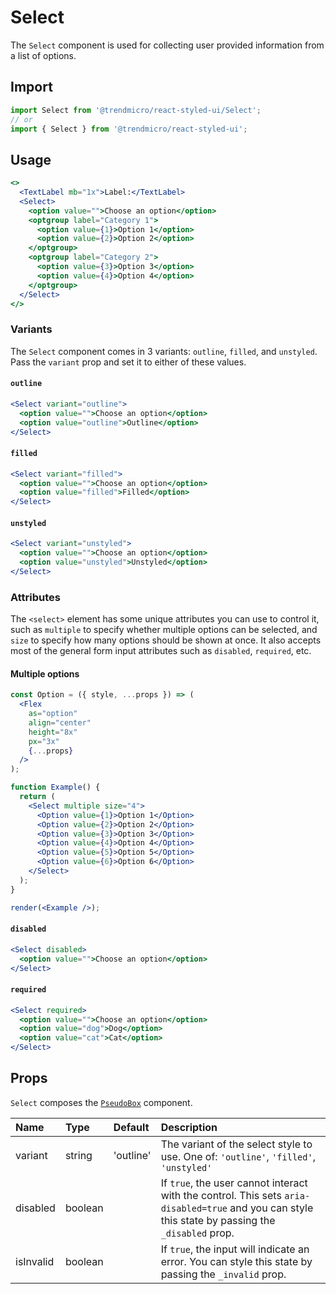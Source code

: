 # Select

The `Select` component is used for collecting user provided information from a list of options.

## Import

```js
import Select from '@trendmicro/react-styled-ui/Select';
// or
import { Select } from '@trendmicro/react-styled-ui';
```

## Usage

```jsx
<>
  <TextLabel mb="1x">Label:</TextLabel>
  <Select>
    <option value="">Choose an option</option>
    <optgroup label="Category 1">
      <option value={1}>Option 1</option>
      <option value={2}>Option 2</option>
    </optgroup>
    <optgroup label="Category 2">
      <option value={3}>Option 3</option>
      <option value={4}>Option 4</option>
    </optgroup>
  </Select>
</>
```

### Variants

The `Select` component comes in 3 variants: `outline`, `filled`, and `unstyled`. Pass the `variant` prop and set it to either of these values.

#### `outline`

```jsx
<Select variant="outline">
  <option value="">Choose an option</option>
  <option value="outline">Outline</option>
</Select>
```

#### `filled`

```jsx
<Select variant="filled">
  <option value="">Choose an option</option>
  <option value="filled">Filled</option>
</Select>
```

#### `unstyled`

```jsx
<Select variant="unstyled">
  <option value="">Choose an option</option>
  <option value="unstyled">Unstyled</option>
</Select>
```

### Attributes

The `<select>` element has some unique attributes you can use to control it, such as `multiple` to specify whether multiple options can be selected, and `size` to specify how many options should be shown at once. It also accepts most of the general form input attributes such as `disabled`, `required`, etc.

#### Multiple options

```jsx noInline
const Option = ({ style, ...props }) => (
  <Flex
    as="option"
    align="center"
    height="8x"
    px="3x"
    {...props}
  />
);

function Example() {
  return (
    <Select multiple size="4">
      <Option value={1}>Option 1</Option>
      <Option value={2}>Option 2</Option>
      <Option value={3}>Option 3</Option>
      <Option value={4}>Option 4</Option>
      <Option value={5}>Option 5</Option>
      <Option value={6}>Option 6</Option>
    </Select>
  );
}

render(<Example />);
```

#### `disabled`

```jsx
<Select disabled>
  <option value="">Choose an option</option>
</Select>
```

#### `required`

```jsx
<Select required>
  <option value="">Choose an option</option>
  <option value="dog">Dog</option>
  <option value="cat">Cat</option>
</Select>
```

## Props

`Select` composes the [`PseudoBox`](./pseudobox) component.

| Name | Type | Default | Description |
| :--- | :--- | :------ | :---------- |
| variant | string | 'outline' | The variant of the select style to use. One of: `'outline'`, `'filled'`, `'unstyled'` |
| disabled | boolean | | If `true`, the user cannot interact with the control. This sets `aria-disabled=true` and you can style this state by passing the `_disabled` prop. |
| isInvalid | boolean | | If `true`, the input will indicate an error. You can style this state by passing the `_invalid` prop. |
